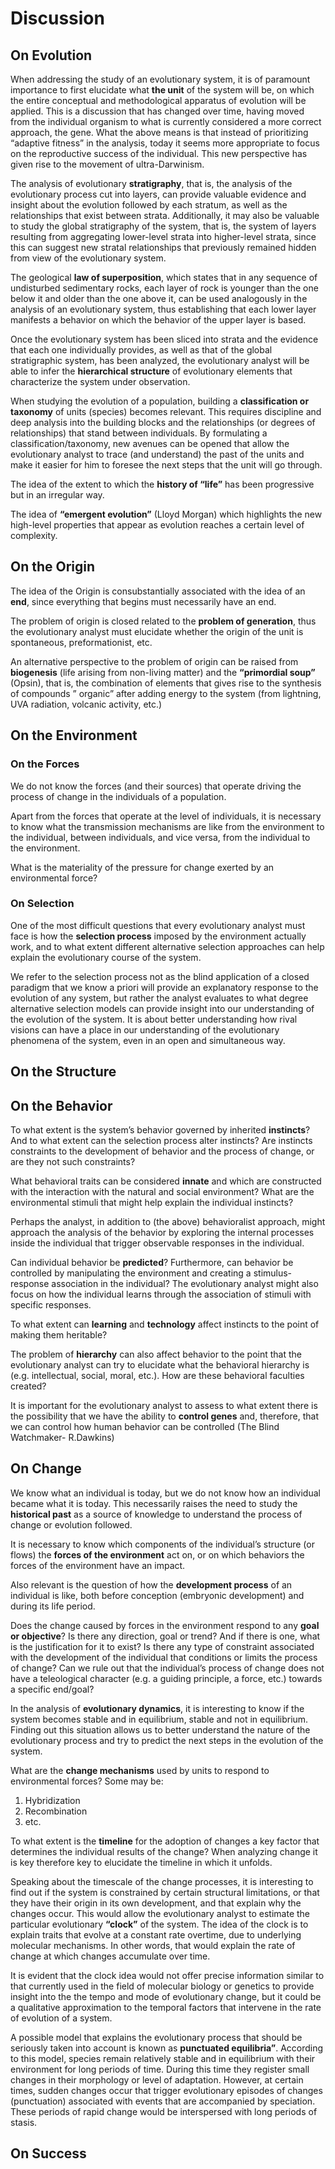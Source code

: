# Discussion

## On Evolution

When addressing the study of an evolutionary system, it is of paramount importance to first elucidate what **the unit** of the system will be, on which the entire conceptual and methodological apparatus of evolution will be applied. This is a discussion that has changed over time, having moved from the individual organism to what is currently considered a more correct approach, the gene. What the above means is that instead of prioritizing "adaptive fitness" in the analysis, today it seems more appropriate to focus on the reproductive success of the individual. This new perspective has given rise to the movement of ultra-Darwinism.

The analysis of evolutionary **stratigraphy**, that is, the analysis of the evolutionary process cut into layers, can provide valuable evidence and insight about the evolution followed by each stratum, as well as the relationships that exist between strata. Additionally, it may also be valuable to study the global stratigraphy of the system, that is, the system of layers resulting from aggregating lower-level strata into higher-level strata, since this can suggest new stratal relationships that previously remained hidden from view of the evolutionary system.

The geological **law of superposition**, which states that in any sequence of undisturbed sedimentary rocks, each layer of rock is younger than the one below it and older than the one above it, can be used analogously in the analysis of an evolutionary system, thus establishing that each lower layer manifests a behavior on which the behavior of the upper layer is based.

Once the evolutionary system has been sliced into strata and the evidence that each one individually provides, as well as that of the global stratigraphic system, has been analyzed, the evolutionary analyst will be able to infer the **hierarchical structure** of evolutionary elements that characterize the system under observation.

When studying the evolution of a population, building a **classification or taxonomy** of units (species) becomes relevant. This requires discipline and deep analysis into the building blocks and the relationships (or degrees of relationships) that stand between individuals. By formulating a classification/taxonomy, new avenues can be opened that allow the evolutionary analyst to trace (and understand) the past of the units and make it easier for him to foresee the next steps that the unit will go through.

The idea of the extent to which the **history of "life"** has been progressive but in an irregular way.

The idea of **"emergent evolution"** (Lloyd Morgan) which highlights the new high-level properties that appear as evolution reaches a certain level of complexity.

## On the Origin

The idea of the Origin is consubstantially associated with the idea of an **end**, since everything that begins must necessarily have an end.

The problem of origin is closed related to the **problem of generation**, thus the evolutionary analyst must elucidate whether the origin of the unit is spontaneous, preformationist, etc.

An alternative perspective to the problem of origin can be raised from **biogenesis** (life arising from non-living matter) and the **"primordial soup"** (Opsin), that is, the combination of elements that gives rise to the synthesis of compounds " organic" after adding energy to the system (from lightning, UVA radiation, volcanic activity, etc.)

## On the Environment

### On the Forces

We do not know the forces (and their sources) that operate driving the process of change in the individuals of a population.

Apart from the forces that operate at the level of individuals, it is necessary to know what the transmission mechanisms are like from the environment to the individual, between individuals, and vice versa, from the individual to the environment.

What is the materiality of the pressure for change exerted by an environmental force?

### On Selection

One of the most difficult questions that every evolutionary analyst must face is how the **selection process** imposed by the environment actually work, and to what extent different alternative selection approaches can help explain the evolutionary course of the system.

We refer to the selection process not as the blind application of a closed paradigm that we know a priori will provide an explanatory response to the evolution of any system, but rather the analyst evaluates to what degree alternative selection models can provide insight into our understanding of the evolution of the system. It is about better understanding how rival visions can have a place in our understanding of the evolutionary phenomena of the system, even in an open and simultaneous way.

## On the Structure

## On the Behavior

To what extent is the system's behavior governed by inherited **instincts**? And to what extent can the selection process alter instincts? Are instincts constraints to the development of behavior and the process of change, or are they not such constraints?

What behavioral traits can be considered **innate** and which are constructed with the interaction with the natural and social environment? What are the environmental stimuli that might help explain the individual instincts?

Perhaps the analyst, in addition to (the above) behavioralist approach, might approach the analysis of the behavior by exploring the internal processes inside the individual that trigger observable responses in the individual.

Can individual behavior be **predicted**? Furthermore, can behavior be controlled by manipulating the environment and creating a stimulus-response association in the individual? The evolutionary analyst might also focus on how the individual learns through the association of stimuli with specific responses.

To what extent can **learning** and **technology** affect instincts to the point of making them heritable?

The problem of **hierarchy** can also affect behavior to the point that the evolutionary analyst can try to elucidate what the behavioral hierarchy is (e.g. intellectual, social, moral, etc.). How are these behavioral faculties created?

It is important for the evolutionary analyst to assess to what extent there is the possibility that we have the ability to **control genes** and, therefore, that we can control how human behavior can be controlled (The Blind Watchmaker- R.Dawkins)

## On Change

We know what an individual is today, but we do not know how an individual became what it is today. This necessarily raises the need to study the **historical past** as a source of knowledge to understand the process of change or evolution followed.

It is necessary to know which components of the individual's structure (or flows) the **forces of the environment** act on, or on which behaviors the forces of the environment have an impact.

Also relevant is the question of how the **development process** of an individual is like, both before conception (embryonic development) and during its life period.

Does the change caused by forces in the environment respond to any **goal or objective**? Is there any direction, goal or trend? And if there is one, what is the justification for it to exist? Is there any type of constraint associated with the development of the individual that conditions or limits the process of change? Can we rule out that the individual's process of change does not have a teleological character (e.g. a guiding principle, a force, etc.) towards a specific end/goal?

In the analysis of **evolutionary dynamics**, it is interesting to know if the system becomes stable and in equilibrium, stable and not in equilibrium. Finding out this situation allows us to better understand the nature of the evolutionary process and try to predict the next steps in the evolution of the system.

What are the **change mechanisms** used by units to respond to environmental forces? Some may be:

1)  Hybridization
2)  Recombination
3)  etc.

To what extent is the **timeline** for the adoption of changes a key factor that determines the individual results of the change? When analyzing change it is key therefore key to elucidate the timeline in which it unfolds.

Speaking about the timescale of the change processes, it is interesting to find out if the system is constrained by certain structural limitations, or that they have their origin in its own development, and that explain why the changes occur. This would allow the evolutionary analyst to estimate the particular evolutionary **"clock"** of the system. The idea of the clock is to explain traits that evolve at a constant rate overtime, due to underlying molecular mechanisms. In other words, that would explain the rate of change at which changes accumulate over time.

It is evident that the clock idea would not offer precise information similar to that currently used in the field of molecular biology or genetics to provide insight into the the tempo and mode of evolutionary change, but it could be a qualitative approximation to the temporal factors that intervene in the rate of evolution of a system.

A possible model that explains the evolutionary process that should be seriously taken into account is known as **punctuated equilibria"**. According to this model, species remain relatively stable and in equilibrium with their environment for long periods of time. During this time they register small changes in their morphology or level of adaptation. However, at certain times, sudden changes occur that trigger evolutionary episodes of changes (punctuation) associated with events that are accompanied by speciation. These periods of rapid change would be interspersed with long periods of stasis.

## On Success
